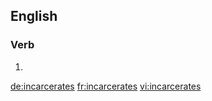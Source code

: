 ==English==

===Verb===
{{head|en}}

# {{en-third-person singular of|incarcerate}}

[[de:incarcerates]]
[[fr:incarcerates]]
[[vi:incarcerates]]